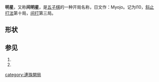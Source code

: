 '''明星'''，又称'''间明星'''，是[[五子棋|五子棋]]的一种开局名称，日文作：Myojo。记为I10，[[斜止打法|斜止打法]]第十局，[[间打|间打]]第三局。

==形状==

{{Goban 5x5|=   |  |  |  |  |  |  |  |  |  w2|  |  |  |  b1|  |  |  |  |  |  |  |  |  |  b3|  |  |24|u=u|d=d|l=l|r=r}}

==参见==
#{{cite web | url=http://www.ljrenju.cn/croom/index.htm#Openning | title=开局精解 | accessdate=2012-07-12 | archive-url=https://web.archive.org/web/20121016194821/http://www.ljrenju.cn/croom/index.htm#Openning | archive-date=2012-10-16 | dead-url=yes }}
#{{cite web | url=http://bbs.pc186.com/thread-27255-1-1.html | title=五子棋开局棋谱 | accessdate=2012-07-12 | archive-date=2012-10-16 | archive-url=https://web.archive.org/web/20121016214516/http://bbs.pc186.com/thread-27255-1-1.html | dead-url=no }}

{{五子棋开局}}

{{棋类小作品}}

[[category:連珠開局|category:連珠開局]]